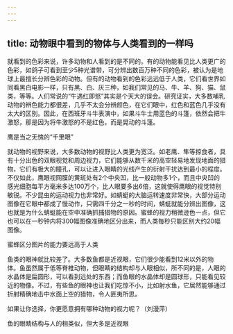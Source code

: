 ```yaml
---
---
---
```

title: 动物眼中看到的物体与人类看到的一样吗
---




就看到的色彩来说，许多动物和人看到的是不同的。有的动物能看见比人类更广的色彩，如鸽子可看到至少5种光谱带，可分辨出数百万种不同的色彩，被认为是地球上最擅长分辨色彩的动物。但有的动物看到的色彩远远低于人类，它们看世界如同看黑白电影一样，只有黑、白、灰三种，如我们常见的马、牛、羊、狗、猫、鼠类，等等。人们常说的“牛遇红即怒”其实是个天大的误会。研究证实，大多数哺乳动物的辨色能力都很差，几乎不太会分辨颜色，在它们眼中，红色和蓝色几乎没有太大的区别。因此，在西班牙斗牛表演中，如果斗牛士用蓝色的斗篷，依然会把牛激怒，那是因为将牛激怒的不是红色，而是晃动的斗篷。

鹰是当之无愧的“千里眼”



就动物的视野来说，大多数动物的视野比人类更为宽泛。如老鹰、隼等掠食者，具有十分出色的双眼视觉和周边视力，它们能够从数千米的高空轻易地发现地面的猎物，它们有极大的瞳孔，可以让进入眼睛的光线产生的衍射干扰达到最小的程度。不仅如此，鹰眼视网膜的黄斑处有2个中央凹，比一般动物多1个，而且中央凹的感光细胞每平方毫米多达100万个，比人眼要多出6倍，这就使得鹰眼的视觉特别敏锐。不少昆虫的运动视力也非常好。如蜻蜓的大脑运转速度非常快，大部分运动图像在它眼中都成了慢动作，只需四千分之一秒的时间，蜻蜓就能分辨出图像，这也就是为什么蜻蜓能在空中准确抓捕猎物的原因。蜜蜂的视力稍微逊色一点，但它也可以在一秒钟内将300幅图像准确地区分出来，而人类每秒只能区别大约20幅图像。

蜜蜂区分图片的能力要远高于人类



鱼类的眼神就比较差了。大多数鱼都是近视眼，它们很少能看到12米以外的物体。鱼虽然属于低等脊椎动物，但眼睛的结构却与人眼相似，所不同的是，人眼的水晶体是扁圆形，可以看到远处的东西；而鱼眼的水晶体却是圆球形，只能看见较近的物像。不过，有些鱼的眼神也让我们吃惊不小，比如射水鱼，它居然能够通过折射精确地击中水面上空的猎物，令人匪夷所思。

如果让你选择，你更愿意拥有哪种动物的视力呢？（刘漫萍）

鱼的眼睛结构与人的相类似，但大多是近视眼